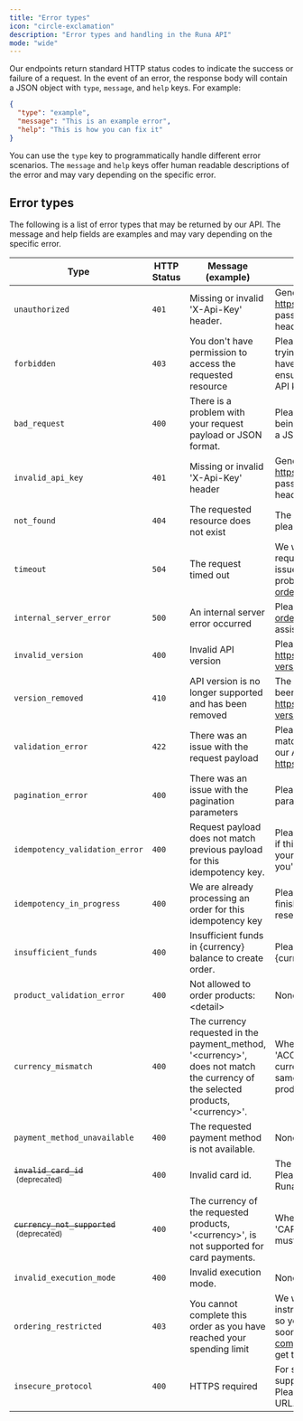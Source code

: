 ```yaml
---
title: "Error types"
icon: "circle-exclamation"
description: "Error types and handling in the Runa API"
mode: "wide"
---
```


Our endpoints return standard HTTP status codes to indicate the success or failure of a request. In the event of an error, the response body will contain a JSON object with `type`, `message`, and `help` keys. For example:

```json
{
  "type": "example",
  "message": "This is an example error",
  "help": "This is how you can fix it"
}
```

You can use the `type` key to programmatically handle different error scenarios. The `message` and `help` keys offer human readable descriptions of the error and may vary depending on the specific error.

## Error types

The following is a list of error types that may be returned by our API. The message and help fields are examples and may vary depending on the specific error.

| Type                                                                       | HTTP Status | Message (example)                                                                                                                                           | Help (example)                                                                                                                                                                   |
| -------------------------------------------------------------------------- | ----------- | ----------------------------------------------------------------------------------------------------------------------------------------------------------- | -------------------------------------------------------------------------------------------------------------------------------------------------------------------------------- |
| `unauthorized`                                                             | `401`       | Missing or invalid &#39;X-Api-Key&#39; header.                                                                                                              | Generate a key on https://app.runa.io/api-keys and pass using the &#39;X-Api-Key&#39; header.                                                                                    |
| `forbidden`                                                                | `403`       | You don&#39;t have permission to access the requested resource                                                                                              | Please check the path you are trying to access is correct and you have permission to access it. Also ensure you are using the correct API key in the &#39;X-Api-Key&#39; header. |
| `bad_request`                                                              | `400`       | There is a problem with your request payload or JSON format.                                                                                                | Please ensure your payload is being passed or check issues with a JSON validator.                                                                                                |
| `invalid_api_key`                                                          | `401`       | Missing or invalid &#39;X-Api-Key&#39; header                                                                                                               | Generate a key on https://app.runa.io/api-keys and pass using the &#39;X-Api-Key&#39; header.                                                                                    |
| `not_found`                                                                | `404`       | The requested resource does not exist                                                                                                                       | The request path is likely incorrect, please check and try again.                                                                                                                |
| `timeout`                                                                  | `504`       | The request timed out                                                                                                                                       | We were unable to process your request in time. This is a temporary issue, please try again. If the problem persists please contact ordersupport@runa.io                         |
| `internal_server_error`                                                    | `500`       | An internal server error occurred                                                                                                                           | Please try again, or contact ordersupport@runa.io for assistance.                                                                                                                |
| `invalid_version`                                                          | `400`       | Invalid API version                                                                                                                                         | Please use a valid API version. See https://developer.runa.io/docs/api-versioning for more information.                                                                          |
| `version_removed`                                                          | `410`       | API version is no longer supported and has been removed                                                                                                     | The requested API version has been removed. See https://developer.runa.io/docs/api-versioning for more information.                                                              |
| `validation_error`                                                         | `422`       | There was an issue with the request payload                                                                                                                 | Please check your request matches the structure outlined in our API documentation: https://developer.runa.io/reference                                                           |
| `pagination_error`                                                         | `400`       | There was an issue with the pagination parameters                                                                                                           | Please check the pagination parameters are valid and try again.                                                                                                                  |
| `idempotency_validation_error`                                             | `400`       | Request payload does not match previous payload for this idempotency key.                                                                                   | Please use a new idempotency key if this is a new request, or check your payload has not changed if you&#39;re retrying a request.                                               |
| `idempotency_in_progress`                                                  | `400`       | We are already processing an order for this idempotency key                                                                                                 | Please wait until this order has finished processing before resending this request.                                                                                              |
| `insufficient_funds`                                                       | `400`       | Insufficient funds in {currency} balance to create order.                                                                                                   | Please add more funds to your {currency} balance and try again.                                                                                                                  |
| `product_validation_error`                                                 | `400`       | Not allowed to order products: &lt;detail&gt;                                                                                                               | None                                                                                                                                                                             |
| `currency_mismatch`                                                        | `400`       | The currency requested in the payment_method, &#39;&lt;currency&gt;&#39;, does not match the currency of the selected products, &#39;&lt;currency&gt;&#39;. | When the payment_method type is &#39;ACCOUNT_BALANCE&#39;, the currency specified must be the same as the currency of all of the products in the order.                          |
| `payment_method_unavailable`                                               | `400`       | The requested payment method is not available.                                                                                                              | None                                                                                                                                                                             |
| <del>`invalid_card_id`</del><br /><small>&nbsp;(deprecated)</small>        | `400`       | Invalid card id.                                                                                                                                            | The card id provided is invalid. Please verify the card id in your Runa account and try again.                                                                                   |
| <del>`currency_not_supported`</del><br /><small>&nbsp;(deprecated)</small> | `400`       | The currency of the requested products, &#39;&lt;currency&gt;&#39;, is not supported for card payments.                                                     | When the payment_method type is &#39;CARD&#39;, the currency specified must be one of the following: ...                                                                         |
| `invalid_execution_mode`                                                   | `400`       | Invalid execution mode.                                                                                                                                     | None                                                                                                                                                                             |
| `ordering_restricted`                                                      | `403`       | You cannot complete this order as you have reached your spending limit                                                                                      | We will send you an email with instructions with what to do next so you can continue to order as soon as possible. Please contact compliance@runa.io if you do not get this.     |
| `insecure_protocol`                                                        | `400`       | HTTPS required                                                                                                                                              | For security the Runa API only supports requests over HTTPS. Please try again with an HTTPS URL.                                                                                 |
